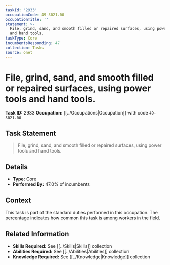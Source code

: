 ```yaml
---
taskId: '2933'
occupationCode: 49-3021.00
occupationTitle: ''
statement: >-
  File, grind, sand, and smooth filled or repaired surfaces, using power tools
  and hand tools.
taskType: Core
incumbentsResponding: 47
collection: Tasks
source: onet
---
```

# File, grind, sand, and smooth filled or repaired surfaces, using power tools and hand tools.

**Task ID:** 2933
**Occupation:** [[../Occupations|Occupation]] with code `49-3021.00`

## Task Statement

> File, grind, sand, and smooth filled or repaired surfaces, using power tools and hand tools.

## Details

- **Type:** Core
- **Performed By:** 47.0% of incumbents

## Context

This task is part of the standard duties performed in this occupation. The percentage indicates how common this task is among workers in the field.

## Related Information

- **Skills Required:** See [[../Skills|Skills]] collection
- **Abilities Required:** See [[../Abilities|Abilities]] collection
- **Knowledge Required:** See [[../Knowledge|Knowledge]] collection
